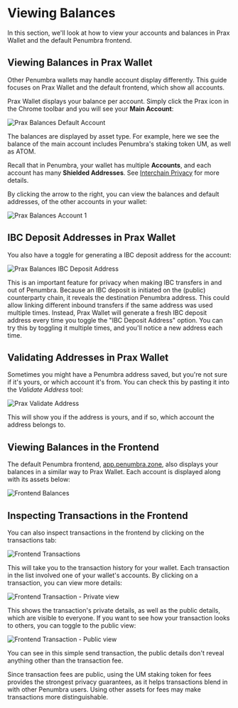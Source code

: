 
# Viewing Balances

In this section, we'll look at how to view your accounts and balances in Prax Wallet and the default Penumbra frontend.

## Viewing Balances in Prax Wallet

<Callout type="info" emoji="ℹ️">
Other Penumbra wallets may handle account display differently. This guide focuses on Prax Wallet and the default frontend, which show all accounts.
</Callout>

Prax Wallet displays your balance per account. Simply click the Prax icon in the Chrome toolbar and you will see your **Main Account**:

![Prax Balances Default Account](/images/prax-balances.png)

The balances are displayed by asset type. For example, here we see the balance of the main account includes Penumbra's staking token UM, as well as ATOM.

<Callout type="info" emoji="ℹ️">Recall that in Penumbra, your wallet has multiple **Accounts**, and each account has many **Shielded Addresses**. See [Interchain Privacy](/interchain-privacy) for more details.</Callout>

By clicking the arrow to the right, you can view the balances and default addresses, of the other accounts in your wallet:

![Prax Balances Account 1](/images/prax-balances-account1.png)

## IBC Deposit Addresses in Prax Wallet

You also have a toggle for generating a IBC deposit address for the account:

![Prax Balances IBC Deposit Address](/images/prax-balances-account1-ibc.png)

This is an important feature for privacy when making IBC transfers in and out of Penumbra. Because an IBC deposit is initiated on the (public) counterparty chain, it reveals the destination Penumbra address. This could allow linking different inbound transfers if the same address was used multiple times. Instead, Prax Wallet will generate a fresh IBC deposit address every time you toggle the "IBC Deposit Address" option. You can try this by toggling it multiple times, and you'll notice a new address each time.

## Validating Addresses in Prax Wallet

Sometimes you might have a Penumbra address saved, but you're not sure if it's yours, or which account it's from. You can check this by pasting it into the *Validate Address* tool:

![Prax Validate Address](/images/prax-validate-address.png)

This will show you if the address is yours, and if so, which account the address belongs to.

## Viewing Balances in the Frontend

The default Penumbra frontend, [app.penumbra.zone](https://app.penumbra.zone), also displays your balances in a similar way to Prax Wallet. Each account is displayed along with its assets below:

![Frontend Balances](/images/frontend-balances.png)

## Inspecting Transactions in the Frontend

You can also inspect transactions in the frontend by clicking on the transactions tab:

![Frontend Transactions](/images/frontend-transactions.png)

This will take you to the transaction history for your wallet. Each transaction in the list involved one of your wallet's accounts. By clicking on a transaction, you can view more details:

![Frontend Transaction - Private view](/images/frontend-tx-private.png)

This shows the transaction's private details, as well as the public details, which are visible to everyone. If you want to see how your transaction looks to others, you can toggle to the public view:

![Frontend Transaction - Public view](/images/frontend-tx-public.png)

You can see in this simple send transaction, the public details don't reveal anything other than the transaction fee.

<Callout type="warning" emoji="ℹ️">Since transaction fees are public, using the UM staking token for fees provides the strongest privacy guarantees, as it helps transactions blend in with other Penumbra users. Using other assets for fees may make transactions more distinguishable.</Callout>

